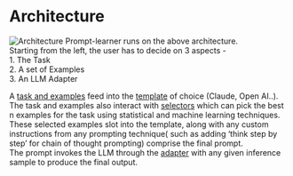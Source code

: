 # Architecture
![Architecture](images/architecture.png)
Prompt-learner runs on the above architecture. \
Starting from the left, the user has to decide on 3 aspects - \
1. The Task \
2. A set of Examples \
3. An LLM Adapter \

A [task and examples](TasksExamples.qmd) feed into the [template](Templates.qmd) of choice (Claude, Open AI..).\
The task and examples also interact with [selectors](Selectors.qmd) which can pick the best n examples for the task using statistical and machine learning techniques. \
These selected examples slot into the template, along with any custom instructions from any prompting technique( such as adding 'think step by step' for chain of thought prompting) comprise the final prompt. \
The prompt invokes the LLM through the [adapter](Adapters.qmd) with any given inference sample to produce the final output. \